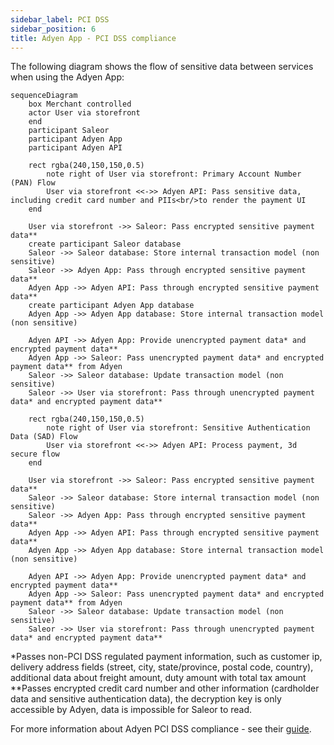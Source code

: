 ```yaml
---
sidebar_label: PCI DSS
sidebar_position: 6
title: Adyen App - PCI DSS compliance
---
```


The following diagram shows the flow of sensitive data between services when using the Adyen App:

```mermaid
sequenceDiagram
    box Merchant controlled
    actor User via storefront
    end
    participant Saleor
    participant Adyen App
    participant Adyen API

    rect rgba(240,150,150,0.5)
        note right of User via storefront: Primary Account Number (PAN) Flow
        User via storefront <<->> Adyen API: Pass sensitive data, including credit card number and PIIs<br/>to render the payment UI
    end

    User via storefront ->> Saleor: Pass encrypted sensitive payment data**
    create participant Saleor database
    Saleor ->> Saleor database: Store internal transaction model (non sensitive)
    Saleor ->> Adyen App: Pass through encrypted sensitive payment data**
    Adyen App ->> Adyen API: Pass through encrypted sensitive payment data**
    create participant Adyen App database
    Adyen App ->> Adyen App database: Store internal transaction model (non sensitive)

    Adyen API ->> Adyen App: Provide unencrypted payment data* and encrypted payment data**
    Adyen App ->> Saleor: Pass unencrypted payment data* and encrypted payment data** from Adyen
    Saleor ->> Saleor database: Update transaction model (non sensitive)
    Saleor ->> User via storefront: Pass through unencrypted payment data* and encrypted payment data** 

    rect rgba(240,150,150,0.5)
        note right of User via storefront: Sensitive Authentication Data (SAD) Flow
        User via storefront <<->> Adyen API: Process payment, 3d secure flow
    end

    User via storefront ->> Saleor: Pass encrypted sensitive payment data**
    Saleor ->> Saleor database: Store internal transaction model (non sensitive)
    Saleor ->> Adyen App: Pass through encrypted sensitive payment data**
    Adyen App ->> Adyen API: Pass through encrypted sensitive payment data**
    Adyen App ->> Adyen App database: Store internal transaction model (non sensitive)

    Adyen API ->> Adyen App: Provide unencrypted payment data* and encrypted payment data**
    Adyen App ->> Saleor: Pass unencrypted payment data* and encrypted payment data** from Adyen
    Saleor ->> Saleor database: Update transaction model (non sensitive)
    Saleor ->> User via storefront: Pass through unencrypted payment data* and encrypted payment data** 
```

*Passes non-PCI DSS regulated payment information, such as customer ip, delivery address fields (street, city, state/province, postal code, country), additional data about freight amount, duty amount with total tax amount
**Passes encrypted credit card number and other information (cardholder data and sensitive authentication data), the decryption key is only accessible by Adyen, data is impossible for Saleor to read.

For more information about Adyen PCI DSS compliance - see their [guide](https://docs.adyen.com/development-resources/pci-dss-compliance-guide/).
